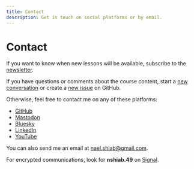 ```yaml
---
title: Contact
description: Get in touch on social platforms or by email.
---
```


# Contact

If you want to know when new lessons will be available, subscribe to the [newsletter](https://mailchi.mp/0db676437a2f/code-like-a-journalist).

If you have questions or comments about the course content, start a [new conversation](https://github.com/nshiab/code-like-a-journalist/discussions) or create a [new issue](https://github.com/nshiab/code-like-a-journalist/issues) on GitHub.

Otherwise, feel free to contact me on any of these platforms:

- [GitHub](https://github.com/nshiab)
- [Mastodon](https://vis.social/@naelshiab)
- [Bluesky](https://bsky.app/profile/naelshiab.bsky.social)
- [LinkedIn](https://www.linkedin.com/mynetwork/)
- [YouTube](https://www.youtube.com/channel/UCc2vCbkCJOBOnU9Fb2F4KCw)

You can also send me an email at [nael.shiab@gmail.com](mailto:nael.shiab@gmail.com).

For encrypted communications, look for **nshiab.49** on [Signal](https://signal.org/).